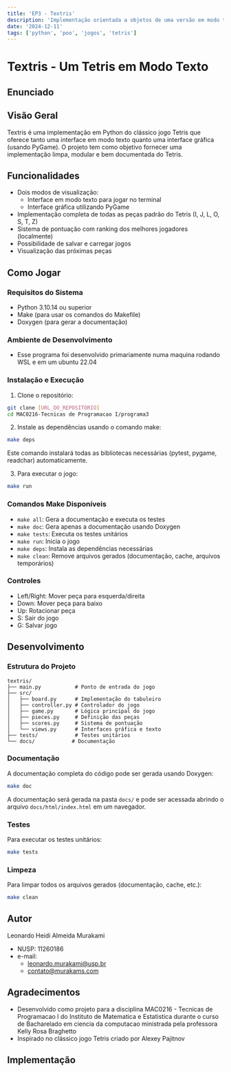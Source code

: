 ```yaml
---
title: 'EP3 - Textris'
description: 'Implementação orientada a objetos de uma versão em modo texto do jogo Tetris.'
date: '2024-12-11'
tags: ['python', 'poo', 'jogos', 'tetris']
---
```


# Textris - Um Tetris em Modo Texto

## Enunciado


<PdfViewer pdfPath="/ime/MAC0216/programa3/enunciado.pdf"/>

## Visão Geral
Textris é uma implementação em Python do clássico jogo Tetris que oferece tanto uma interface em modo texto quanto uma interface gráfica (usando PyGame). O projeto tem como objetivo fornecer uma implementação limpa, modular e bem documentada do Tetris.

## Funcionalidades
- Dois modos de visualização:
  - Interface em modo texto para jogar no terminal
  - Interface gráfica utilizando PyGame
- Implementação completa de todas as peças padrão do Tetris (I, J, L, O, S, T, Z)
- Sistema de pontuação com ranking dos melhores jogadores (localmente)
- Possibilidade de salvar e carregar jogos
- Visualização das próximas peças

## Como Jogar

### Requisitos do Sistema
- Python 3.10.14 ou superior
- Make (para usar os comandos do Makefile)
- Doxygen (para gerar a documentação)

### Ambiente de Desenvolvimento
- Esse programa foi desenvolvido primariamente numa maquina rodando WSL e em um ubuntu 22.04

### Instalação e Execução

1. Clone o repositório:
```bash
git clone [URL_DO_REPOSITÓRIO]
cd MAC0216-Tecnicas de Programacao I/programa3
```

2. Instale as dependências usando o comando make:
```bash
make deps
```
Este comando instalará todas as bibliotecas necessárias (pytest, pygame, readchar) automaticamente.

3. Para executar o jogo:
```bash
make run
```

### Comandos Make Disponíveis
- `make all`: Gera a documentação e executa os testes
- `make doc`: Gera apenas a documentação usando Doxygen
- `make tests`: Executa os testes unitários
- `make run`: Inicia o jogo
- `make deps`: Instala as dependências necessárias
- `make clean`: Remove arquivos gerados (documentação, cache, arquivos temporários)

### Controles
- Left/Right: Mover peça para esquerda/direita
- Down: Mover peça para baixo
- Up: Rotacionar peça
- S: Sair do jogo
- G: Salvar jogo

## Desenvolvimento
### Estrutura do Projeto
```
textris/
├── main.py           # Ponto de entrada do jogo
├── src/
│   ├── board.py      # Implementação do tabuleiro
│   ├── controller.py # Controlador do jogo
│   ├── game.py       # Lógica principal do jogo
│   ├── pieces.py     # Definição das peças
│   ├── scores.py     # Sistema de pontuação
│   └── views.py      # Interfaces gráfica e texto
├── tests/            # Testes unitários
└── docs/            # Documentação
```

### Documentação
A documentação completa do código pode ser gerada usando Doxygen:
```bash
make doc
```
A documentação será gerada na pasta `docs/` e pode ser acessada abrindo o arquivo `docs/html/index.html` em um navegador.

### Testes
Para executar os testes unitários:
```bash
make tests
```

### Limpeza
Para limpar todos os arquivos gerados (documentação, cache, etc.):
```bash
make clean
```

## Autor
Leonardo Heidi Almeida Murakami 
  - NUSP: 11260186
  - e-mail: 
    - leonardo.murakami@usp.br
    - contato@murakams.com

## Agradecimentos
- Desenvolvido como projeto para a disciplina MAC0216 - Tecnicas de Programacao I do Instituto de Matematica e Estatistica durante o curso de Bacharelado em ciencia da computacao ministrada pela professora Kelly Rosa Braghetto
- Inspirado no clássico jogo Tetris criado por Alexey Pajitnov

## Implementação


<CodeBrowser 
    rootDir="ime/MAC0216/programa3" 
    defaultOpenFile="README.md" 
/>